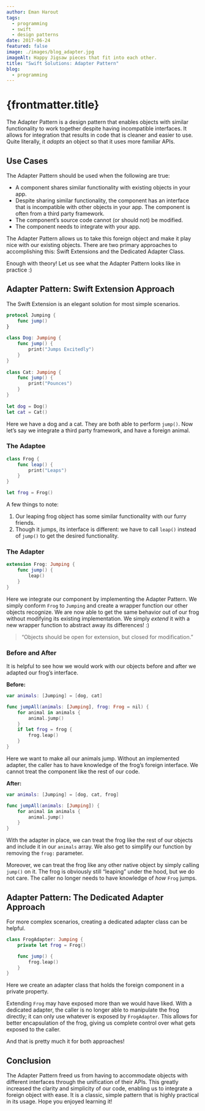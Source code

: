 ```yaml
---
author: Eman Harout
tags:
  - programming
  - swift
  - design patterns
date: 2017-06-24
featured: false
image: ./images/blog_adapter.jpg
imageAlt: Happy Jigsaw pieces that fit into each other.
title: "Swift Solutions: Adapter Pattern"
blog:
  - programming
---
```


<h1>{frontmatter.title}</h1> 

The Adapter Pattern is a design pattern that enables objects with similar functionality to work together despite having incompatible interfaces. It allows for integration that results in code that is cleaner and easier to use. Quite literally, it _adapts_ an object so that it uses more familiar APIs.

## Use Cases

The Adapter Pattern should be used when the following are true:
* A component shares similar functionality with existing objects in your app.
* Despite sharing similar functionality, the component has an interface that is incompatible with other objects in your app. The component is often from a third party framework.
* The component’s source code cannot (or should not) be modified.
* The component needs to integrate with your app.

The Adapter Pattern allows us to take this foreign object and make it play nice with our existing objects. There are two primary approaches to accomplishing this: Swift Extensions and the Dedicated Adapter Class.

Enough with theory! Let us see what the Adapter Pattern looks like in practice :)

## Adapter Pattern: Swift Extension Approach

The Swift Extension is an elegant solution for most simple scenarios.

```swift
protocol Jumping {
    func jump()
}
	
class Dog: Jumping {
    func jump() {
        print("Jumps Excitedly")
	}
}
	
class Cat: Jumping {
    func jump() {
        print("Pounces")
    }
}
 
let dog = Dog()
let cat = Cat()
```

Here we have a dog and a cat. They are both able to perform `jump()`. Now let’s say we integrate a third party framework, and have a foreign animal.

### The Adaptee

```swift
class Frog {
    func leap() {
        print("Leaps")
    }
}

let frog = Frog()
```

A few things to note:

1. Our leaping frog object has some similar functionality with our furry friends.
2. Though it jumps, its interface is different: we have to call `leap()` instead of `jump()` to get the desired functionality.

### The Adapter

```swift
extension Frog: Jumping {
    func jump() {
        leap()
    }
}
```

Here we integrate our component by implementing the Adapter Pattern. We simply conform `Frog` to `Jumping` and create a wrapper function our other objects recognize. We are now able to get the same behavior out of our frog without modifying its existing implementation. We simply _extend_ it with a new wrapper function to abstract away its differences! :)

> “Objects should be open for extension, but closed for modification.”

### Before and After

It is helpful to see how we would work with our objects before and after we adapted our frog’s interface.

**Before:**

```swift
var animals: [Jumping] = [dog, cat]

func jumpAll(animals: [Jumping], frog: Frog = nil) {
    for animal in animals {
        animal.jump()
    }
    if let frog = frog {
        frog.leap()
    }
}
```


Here we want to make all our animals jump. Without an implemented adapter, the caller has to have knowledge of the frog’s foreign interface. We cannot treat the component like the rest of our code.

**After:**

```swift
var animals: [Jumping] = [dog, cat, frog]

func jumpAll(animals: [Jumping]) {
    for animal in animals {
        animal.jump()
    }
}
```

With the adapter in place, we can treat the frog like the rest of our objects and include it in our `animals` array. We also get to simplify our function by removing the `frog:` parameter.

Moreover, we can treat the frog like any other native object by simply calling `jump()` on it. The frog is obviously still “leaping” under the hood, but we do not care. The caller no longer needs to have knowledge of _how_ `Frog` jumps.

## Adapter Pattern: The Dedicated Adapter Approach

For more complex scenarios, creating a dedicated adapter class can be helpful.

```swift
class FrogAdapter: Jumping {
    private let frog = Frog()

    func jump() {
        frog.leap()
    }
}
```

Here we create an adapter class that holds the foreign component in a private property.

Extending `Frog` may have exposed more than we would have liked. With a dedicated adapter, the caller is no longer able to manipulate the frog directly; it can only use whatever is exposed by `FrogAdapter`. This allows for better encapsulation of the frog, giving us complete control over what gets exposed to the caller.

And that is pretty much it for both approaches!

## Conclusion

The Adapter Pattern freed us from having to accommodate objects with different interfaces through the unification of their APIs. This greatly increased the clarity and simplicity of our code, enabling us to integrate a foreign object with ease. It is a classic, simple pattern that is highly practical in its usage. Hope you enjoyed learning it!